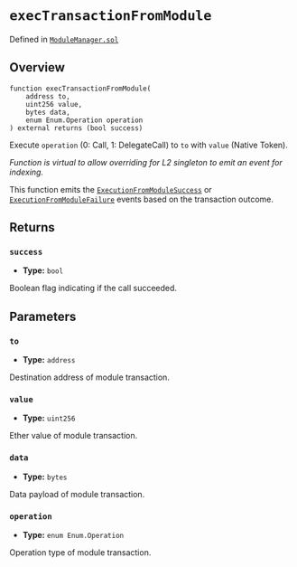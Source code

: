 # `execTransactionFromModule`
Defined in [`ModuleManager.sol`](https://github.com/safe-global/safe-smart-account/blob/main/contracts/base/ModuleManager.sol#L154)

## Overview

```solidity
function execTransactionFromModule(
    address to,
    uint256 value,
    bytes data,
    enum Enum.Operation operation
) external returns (bool success)

```

Execute `operation` (0: Call, 1: DelegateCall) to `to` with `value` (Native Token).

*Function is virtual to allow overriding for L2 singleton to emit an event for indexing.*

This function emits the [`ExecutionFromModuleSuccess`](../module-events/ExecutionFromModuleSuccess.md) or [`ExecutionFromModuleFailure`](../module-events/ExecutionFromModuleFailure.md) events based on the transaction outcome.

## Returns

### `success`
- **Type:** `bool`

Boolean flag indicating if the call succeeded.

## Parameters

### `to`
- **Type:** `address`

Destination address of module transaction.

### `value`
- **Type:** `uint256`

Ether value of module transaction.

### `data`
- **Type:** `bytes`

Data payload of module transaction.

### `operation`
- **Type:** `enum Enum.Operation`

Operation type of module transaction.
